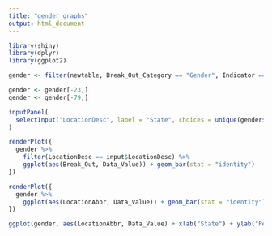 ```yaml
---
title: "gender graphs"
output: html_document
---
```

```r
library(shiny)
library(dplyr)
library(ggplot2)
```
```r
gender <- filter(newtable, Break_Out_Category == "Gender", Indicator == "Adults aged 18+ who have visited a dentist or dental clinic in the past year", Response == "Yes", Year == "2014")

```

```r
gender <- gender[-23,]
gender <- gender[-79,]
```

```r
inputPanel(
  selectInput("LocationDesc", label = "State", choices = unique(gender$LocationDesc))
)

renderPlot({
  gender %>%
    filter(LocationDesc == input$LocationDesc) %>%
    ggplot(aes(Break_Out, Data_Value)) + geom_bar(stat = "identity")
})
```

```r
renderPlot({
  gender %>%
    ggplot(aes(LocationAbbr, Data_Value)) + geom_bar(stat = "identity")
})
```

```r
ggplot(gender, aes(LocationAbbr, Data_Value) + xlab("State") + ylab("Percent")) + geom_bar(stat = "identity")
```


